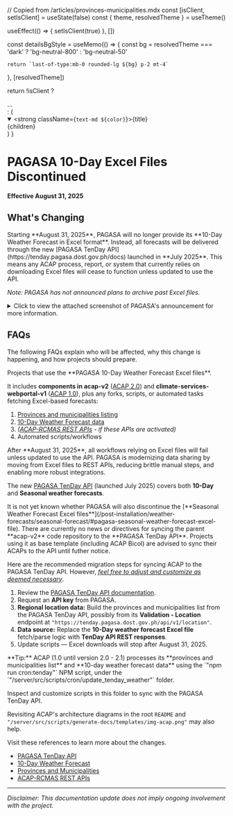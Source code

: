 
  // Copied from /articles/provinces-municipalities.mdx
  const [isClient, setIsClient] = useState(false)
  const { theme, resolvedTheme } = useTheme()

  useEffect(() => {
    setIsClient(true)
  }, [])

  const detailsBgStyle = useMemo(() => {
    const bg = resolvedTheme === 'dark'
      ? 'bg-neutral-800'
      : 'bg-neutral-50'

    return `last-of-type:mb-0 rounded-lg ${bg} p-2 mt-4`
  }, [resolvedTheme])

  return !isClient
    ? <div>...</div>
    : (
      <details
        open={open}
        className={detailsBgStyle}
      >
        <summary>
          <strong className={`text-md ${color}`}>{title}</strong>
        </summary>
        <div className="nx-p-2">{children}</div>
      </details>
    )
}

# PAGASA 10-Day Excel Files Discontinued

**Effective August 31, 2025**

## What's Changing

<Callout type="warning">
Starting **August 31, 2025**, PAGASA will no longer provide its **10-Day Weather Forecast in Excel format**.
Instead, all forecasts will be delivered through the new [PAGASA TenDay API](https://tenday.pagasa.dost.gov.ph/docs) launched in **July 2025**.
This means any ACAP process, report, or system that currently relies on downloading Excel files will cease to function unless updated to use the API.

_Note: PAGASA has not announced plans to archive past Excel files._
</Callout>

<details>
<summary>Click to view the attached screenshot of PAGASA's announcement for more information.</summary>
![PAGASA 10-Day Excel files discontinuation announcement](https://raw.githubusercontent.com/acaptutorials/acaptutorials.github.io/assets/images/pagasa_10day_excel_discontinued.png)

</details>

## FAQs

The following FAQs explain who will be affected, why this change is happening, and how projects should prepare.

<FAQBox title="Who this affects">
Projects that use the **PAGASA 10-Day Weather Forecast Excel files**.

It includes **components in acap-v2** ([ACAP 2.0](/changelog/#version-2-acap-20)) and **climate-services-webportal-v1** ([ACAP 1.0](/changelog/#version-1-acap-10)), plus any forks, scripts, or automated tasks fetching Excel-based forecasts:

1. [Provinces and municipalities listing](/articles/provinces-municipalities/)
2. [10-Day Weather Forecast data](/post-installation/weather-forecasts/tenday-forecast/)
3. _([ACAP-RCMAS REST APIs](/post-installation/acap-rcmas-api) - if these APIs are activated)_
4. Automated scripts/workflows

<Callout type="warning">
After **August 31, 2025**, all workflows relying on Excel files will fail unless updated to use the API.
</Callout>

</FAQBox>

<FAQBox title="Why this change matters">
PAGASA is modernizing data sharing by moving from Excel files to REST APIs, reducing brittle manual steps, and enabling more robust integrations.

The new [PAGASA TenDay API](https://tenday.pagasa.dost.gov.ph/docs) (launched July 2025) covers both **10-Day** and **Seasonal weather forecasts**.

<Callout type="info">
It is not yet known whether PAGASA will also discontinue the [**Seasonal Weather Forecast Excel files**](/post-installation/weather-forecasts/seasonal-forecast/#pagasa-seasonal-weather-forecast-excel-file).
</Callout>
</FAQBox>

<FAQBox title="What you should do">

<Callout type="info">
There are currently no news or directives for syncing the parent **acap-v2** code repository to the **PAGASA TenDay API**. Projects using it as base template (including ACAP Bicol) are advised to sync their ACAPs to the API until futher notice.
</Callout>

Here are the recommended migration steps for syncing ACAP to the PAGASA TenDay API. However, <u><i>feel free to adjust and customize as deemed necessary</i></u>.

1. Review the [PAGASA TenDay API documentation](https://tenday.pagasa.dost.gov.ph/docs).
2. Request an **API key** from PAGASA.
3. **Regional location data:** Build the provinces and municipalities list from the PAGASA TenDay API, possibly from its **Validation - Location** endpoint at `"https://tenday.pagasa.dost.gov.ph/api/v1/location"`.
4. **Data source:** Replace the **10-Day weather forecast Excel file** fetch/parse logic with **TenDay API REST responses**.
5. Update scripts — Excel downloads will stop after August 31, 2025.

<Callout>
**Tip:** ACAP (1.0 until version 2.0 - 2.1) processes its **provinces and municipalities list** and **10-day weather forecast data** using the `"npm run cron:tenday"` NPM script, under the `"/server/src/scripts/cron/update_tenday_weather"` folder.

Inspect and customize scripts in this folder to sync with the PAGASA TenDay API.

Revisiting ACAP's architecture diagrams in the root `README` and `"/server/src/scripts/generate-docs/templates/img-acap.png"` may also help.
</Callout>

</FAQBox>

<FAQBox title="Learn more">
Visit these references to learn more about the changes.

- [PAGASA TenDay API](https://tenday.pagasa.dost.gov.ph/docs)
- [10-Day Weather Forecast](/post-installation/weather-forecasts/tenday-forecast/)
- [Provinces and Municipalities](/articles/provinces-municipalities)
- [ACAP-RCMAS REST APIs](/post-installation/acap-rcmas-api)
</FAQBox>

---

*Disclaimer: This documentation update does not imply ongoing involvement with the project.*